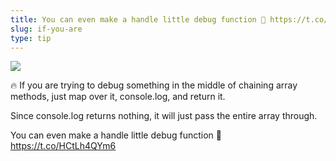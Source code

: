 ```yaml
---
title: You can even make a handle little debug function 🐛 https://t.co/HCtLh4QYm6
slug: if-you-are
type: tip
---
```


![](../images/tweets/2018-09-1815.38.39-1042075437852241922-1.png)

🔥 If you are trying to debug something in the middle of chaining array methods, just map over it, console.log, and return it. 

Since console.log returns nothing, it will just pass the entire array through. 

You can even make a handle little debug function 🐛 https://t.co/HCtLh4QYm6
